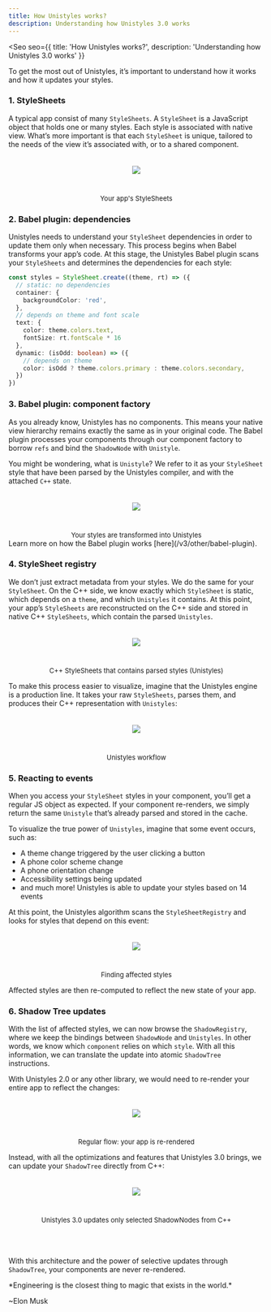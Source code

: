```yaml
---
title: How Unistyles works?
description: Understanding how Unistyles 3.0 works
---
```



<Seo
    seo={{
        title: 'How Unistyles works?',
        description: 'Understanding how Unistyles 3.0 works'
    }}
>


To get the most out of Unistyles, it’s important to understand how it works and how it updates your styles.

### 1. StyleSheets

A typical app consist of many `StyleSheets`. A `StyleSheet` is a JavaScript object that holds one or many styles. Each style is associated with native view.
What’s more important is that each `StyleSheet` is unique, tailored to the needs of the view it’s associated with, or to a shared component.

<div style="display:flex;justify-content:center;flex-direction:column;align-items:center;">
    <img
        src={How1.src}
        style="margin-bottom:40px;margin-top:20px;"
    />
    <span style="font-size:13px;">
        Your app's StyleSheets
    </span>
</div>

### 2. Babel plugin: dependencies

Unistyles needs to understand your `StyleSheet` dependencies in order to update them only when necessary. This process begins when Babel transforms your app’s code. At this stage, the Unistyles Babel plugin scans your `StyleSheets` and determines the dependencies for each style:

```ts
const styles = StyleSheet.create((theme, rt) => ({
  // static: no dependencies
  container: {
    backgroundColor: 'red',
  },
  // depends on theme and font scale
  text: {
    color: theme.colors.text,
    fontSize: rt.fontScale * 16
  },
  dynamic: (isOdd: boolean) => ({
    // depends on theme
    color: isOdd ? theme.colors.primary : theme.colors.secondary,
  })
})
```

### 3. Babel plugin: component factory

As you already know, Unistyles has no components. This means your native view hierarchy remains exactly the same as in your original code. The Babel plugin processes your components through our component factory to borrow `refs` and bind the `ShadowNode` with `Unistyle`.

You might be wondering, what is `Unistyle`? We refer to it as your `StyleSheet` style that have been parsed by the Unistyles compiler, and with the attached `C++` state.

<div style="display:flex;justify-content:center;flex-direction:column;align-items:center;">
    <img
        src={How2.src}
        style="margin-bottom:40px;margin-top:20px;"
    />
    <span style="font-size:13px;">
        Your styles are transformed into Unistyles
    </span>
</div>

<Aside>Learn more on how the Babel plugin works [here](/v3/other/babel-plugin).</Aside>

### 4. StyleSheet registry

We don’t just extract metadata from your styles. We do the same for your `StyleSheet`. On the C++ side, we know exactly which `StyleSheet` is static, which depends on a `theme`, and which `Unistyles` it contains. At this point, your app’s `StyleSheets` are reconstructed on the C++ side and stored in native C++ `StyleSheets`, which contain the parsed `Unistyles`.

<div style="display:flex;justify-content:center;flex-direction:column;align-items:center;">
    <img
        src={How3.src}
        style="margin-bottom:40px;margin-top:20px;"
    />
    <span style="font-size:13px;">
        C++ StyleSheets that contains parsed styles (Unistyles)
    </span>
</div>

To make this process easier to visualize, imagine that the Unistyles engine is a production line. It takes your raw `StyleSheets`, parses them, and produces their C++ representation with `Unistyles`:

<div style="display:flex;justify-content:center;flex-direction:column;align-items:center;">
    <img
        src={How4.src}
        style="margin-bottom:40px;margin-top:20px;"
    />
    <span style="font-size:13px;">
        Unistyles workflow
    </span>
</div>

### 5. Reacting to events

When you access your `StyleSheet` styles in your component, you’ll get a regular JS object as expected. If your component re-renders, we simply return the same `Unistyle` that’s already parsed and stored in the cache.

To visualize the true power of `Unistyles`, imagine that some event occurs, such as:

- A theme change triggered by the user clicking a button
- A phone color scheme change
- A phone orientation change
- Accessibility settings being updated
- and much more! Unistyles is able to update your styles based on 14 events

At this point, the Unistyles algorithm scans the `StyleSheetRegistry` and looks for styles that depend on this event:


<div style="display:flex;justify-content:center;flex-direction:column;align-items:center;">
    <img
        src={How5.src}
        style="margin-bottom:40px;margin-top:20px;"
    />
    <span style="font-size:13px;">
        Finding affected styles
    </span>
</div>

Affected styles are then re-computed to reflect the new state of your app.

### 6. Shadow Tree updates

With the list of affected styles, we can now browse the `ShadowRegistry`, where we keep the bindings between `ShadowNode` and `Unistyles`. In other words, we know which `component` relies on which `style`.
With all this information, we can translate the update into atomic `ShadowTree` instructions.

With Unistyles 2.0 or any other library, we would need to re-render your entire app to reflect the changes:

<div style="display:flex;justify-content:center;flex-direction:column;align-items:center;">
    <img
        src={How6.src}
        style="margin-bottom:40px;margin-top:20px;"
    />
    <span style="font-size:13px;">
        Regular flow: your app is re-rendered
    </span>
</div>

Instead, with all the optimizations and features that Unistyles 3.0 brings, we can update your `ShadowTree` directly from C++:

<div style="display:flex;justify-content:center;flex-direction:column;align-items:center;">
    <img
        src={How7.src}
        style="margin-bottom:40px;margin-top:20px;"
    />
    <span style="font-size:13px;margin-bottom:50px;">
        Unistyles 3.0 updates only selected ShadowNodes from C++
    </span>
</div>

With this architecture and the power of selective updates through `ShadowTree`, your components are never re-rendered.

<Card>
*Engineering is the closest thing to magic that exists in the world.*

~Elon Musk
</Card>

</Seo>
